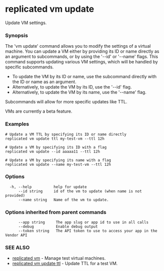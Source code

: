 # replicated vm update

Update VM settings.

### Synopsis

The 'vm update' command allows you to modify the settings of a virtual machine. You can update a VM either by providing its ID or name directly as an argument to subcommands, or by using the '--id' or '--name' flags. This command supports updating various VM settings, which will be handled by specific subcommands.

- To update the VM by its ID or name, use the subcommand directly with the ID or name as an argument.
- Alternatively, to update the VM by its ID, use the '--id' flag.
- Alternatively, to update the VM by its name, use the '--name' flag.

Subcommands will allow for more specific updates like TTL.

VMs are currently a beta feature.

### Examples

```
# Update a VM TTL by specifying its ID or name directly
replicated vm update ttl my-test-vm --ttl 12h

# Update a VM by specifying its ID with a flag
replicated vm update --id aaaaa11 --ttl 12h

# Update a VM by specifying its name with a flag
replicated vm update --name my-test-vm --ttl 12h
```

### Options

```
  -h, --help          help for update
      --id string     id of the vm to update (when name is not provided)
      --name string   Name of the vm to update.
```

### Options inherited from parent commands

```
      --app string     The app slug or app id to use in all calls
      --debug          Enable debug output
      --token string   The API token to use to access your app in the Vendor API
```

### SEE ALSO

* [replicated vm](replicated-cli-vm)	 - Manage test virtual machines.
* [replicated vm update ttl](replicated-cli-vm-update-ttl)	 - Update TTL for a test VM.

